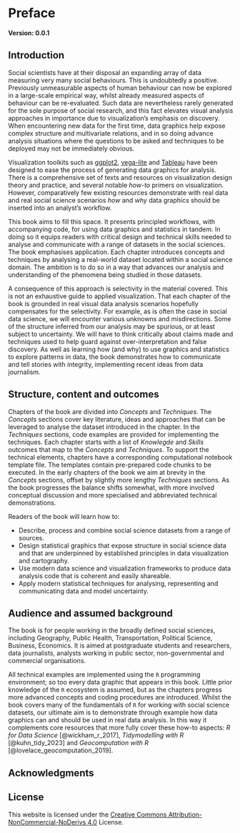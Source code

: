 # Preface {.unnumbered}

**Version:	0.0.1**

## Introduction {.unnumbered}

Social scientists have at their disposal an expanding array of data measuring very many social behaviours. This is undoubtedly a positive. Previously unmeasurable aspects of human behaviour can now be explored in a large-scale empirical way, whilst already measured aspects of behaviour can be re-evaluated. Such data are nevertheless rarely generated for the sole purpose of social research, and this fact elevates visual analysis approaches in importance due to visualization's emphasis on discovery. When encountering new data for the first time, data graphics help expose complex structure and multivariate relations, and in so doing advance analysis situations where  the questions to be asked and techniques to be deployed may not be immediately obvious.

Visualization toolkits such as [ggplot2](), [vega-lite]() and [Tableau]() have been designed to ease the process of generating data graphics for analysis. There is a comprehensive set of texts and resources on visualization design theory and practice, and several notable *how-to* primers on visualization. However, comparatively few existing resources demonstrate with real data and real social science scenarios *how* and *why* data graphics should be inserted into an analyst's workflow.


This book aims to fill this space. It presents principled workflows, with accompanying code, for using data graphics and statistics in tandem. In doing so it equips readers with critical design and technical skills needed to analyse and communicate with a range of datasets in the social sciences. The book emphasises application. Each chapter introduces concepts and techniques by analysing a real-world dataset located within a social science domain. The ambition is to do so in a way that advances our analysis and understanding of the phenomena being studied in those datasets.

A consequence of this approach is selectivity in the material covered. This is not an exhaustive guide to applied visualization.  That each chapter of the book is grounded in real visual data analysis scenarios hopefully compensates for the selectivity. For example, as is often the case in social data science, we will encounter various unknowns and misdirections. Some of the structure inferred from our analysis may be spurious, or at least subject to uncertainty. We will have to think critically about claims made and techniques used to help guard against over-interpretation and false discovery. As well as learning how (and why) to use graphics and statistics to explore patterns in data, the book demonstrates how to communicate and tell stories with integrity, implementing recent ideas from data journalism.

## Structure, content and outcomes {.unnumbered}

Chapters of the book are divided into *Concepts* and *Techniques*. The *Concepts* sections cover key literature, ideas and approaches that can be leveraged to analyse the dataset introduced in the chapter. In the *Techniques* sections, code examples are provided for implementing the techniques. Each chapter starts with a list of *Knowlegde* and *Skills* outcomes that map to the *Concepts* and *Techniques*. To support the technical elements, chapters have a corresponding computational notebook template file. The templates contain pre-prepared code chunks to be executed. In the early chapters of the book we aim at brevity in the *Concepts* sections, offset by slightly more lengthy *Techniques* sections. As the book progresses the  balance shifts somewhat, with more involved conceptual discussion and more specialised and abbreviated technical demonstrations.

<!-- Chapters are also accompanied, via the  Appendices, with *Tasks* for readers to complete in order to test learning. Some tasks are technical and require code to be written;  some are more conceptual. To support these tasks, each chapter has a corresponding computational notebook template file. The templates contain pre-prepared code chunks to be executed. As the book progresses, the amount of pre-prepared code in the templates reduces and readers must contribute more code of their own. -->

Readers of the book will learn how to:

* Describe, process and combine social science datasets from a range of sources.
* Design statistical graphics that expose structure in social science data and that are underpinned by established principles in data visualization and cartography.
* Use modern data science and visualization frameworks to produce data analysis code that is coherent and easily shareable.
* Apply modern statistical techniques for analysing, representing and communicating data and model uncertainty.

## Audience and assumed background  {.unnumbered}

The book is for people working in the broadly defined social sciences, including Geography, Public Health, Transportation, Political Science, Business, Economics. It is aimed at postgraduate students and researchers, data journalists, analysts working in public sector, non-governmental and commercial organisations.

All technical examples are implemented using the `R` programming environment; so too every data graphic that appears in this book.  Little prior knowledge of the `R` ecosystem is assumed, but as the chapters progress more advanced concepts and coding procedures are introduced. Whilst the book covers many of the fundamentals of `R` for working with social science datasets, our ultimate aim is to demonstrate through example how data graphics can and should be used in real data analysis. In this way it complements core resources that more fully cover these how-to aspects: *R for Data Science* [@wickham_r_2017], *Tidymodelling with R* [@kuhn_tidy_2023] and *Geocomputation with R* [@lovelace_geocomputation_2019].


## Acknowledgments





## License

This website is licensed under the [Creative Commons Attribution-NonCommercial-NoDerivs 4.0](https://creativecommons.org/licenses/by-nc-nd/4.0/) License.
